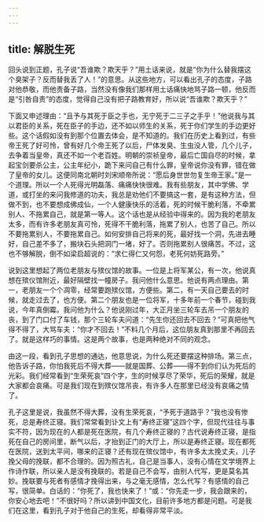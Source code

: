 ```yaml
---
---
---
```

title: 解脱生死
---




回头说到正题，孔子说“吾谁欺？欺天乎？”用土话来说，就是“你为什么替我摆这个臭架子？反而替我丢了人！”的意思。从这些地方，可以看出孔子的态度，子路对他恭敬，而他责备子路，当然没有像我们那样用土话痛快地骂子路一顿，他反而是“引咎自责”的态度，觉得自己没有把子路教育好，所以说“吾谁欺？欺天乎？”

下面又申述理由：“且予与其死于臣之手也，无宁死于二三子之手乎！”他说我与其以君臣的关系，死在臣子的手边，还不如以师生的关系，死于你们学生的手边更好些。这个话假如没有到那个位置去体会，是不知道的。我们在历史上看到过，有些帝王死了好可怜，曾有好几个帝王死了以后，尸体发臭、生虫没人管，几个儿子，去争着当皇帝，真还不如一个老百姓。明朝的崇祯皇帝，最后亡国自尽的时候，拿起宝剑要杀公主，公主年纪小，跪下来问自己有什么罪，皇帝说你没有罪，错在做了皇帝的女儿。这便同南北朝时刘宋顺帝所说：“愿后身世世勿复生帝王家。”是一个道理。所以一个人死得光明磊落、痛痛快快很难。我有些朋友，其中学佛、学道，或打坐的来问我修道的功夫，我总是劝他们不要搞这一套，是有这种方法，但做不到，也不要想成佛成仙，一个人健康快乐的活着，死的时候干脆利落，不牵累别人、不拖累自己，就是第一等人。这个话也是从经验中得来的。因为我的老朋友太多，而有许多老朋友真可怜，死得不干脆利落，拖累了别人，也苦了自己。所以不要拖累别人，不要拖累自己。如何安排自己将来的死，最好找一个洞，先进去睡好，自己差不多了，搬块石头把洞门一堵，好了。否则拖累别人很痛苦。不过，这也不够解脱，倒不如梁启超说的：“求仁得仁又何怨，老死何妨死路旁。”

说到这里想起了两位老朋友与殡仪馆的故事。一位是上将军某公，有一次，他说真想在殡仪馆附近，最好隔壁找一幢房子。我问他什么意思。他说有两点理由。第一，老朋友一个个凋零，经常要跑殡仪馆，方便些。第二，有一天自己要去的时候，就走过去了，也方便。第二个朋友也是一位将军，十多年前一个春节，碰到我说，今年真倒霉。我问他为什么？他说刚过年，大正月坐三轮车去吊一个朋友的丧，到了门口付了车钱，那个三轮车夫问道：“先生你还回去不回去？”可真把他气得不得了，大骂车夫：“你才不回去！”不料几个月后，这位朋友真到那里不再回去了。就是这样巧的事情。这是两个故事，也是两种绝对不同的观念。

由这一段，看到孔子思想的通达，他意思说，为什么死还要摆这种排场。第三点，他告诉子路，你怕我死后不得大葬——就是国葬、公葬——得不到你们认为死后的光彩。我们经常看到“生荣死哀”四个字，生的时候享尽了荣华，死后的荣耀，就是大家都会哀痛。可是我们现在到殡仪馆吊丧，有许多人在那里已经没有哀痛之情了。

孔子这里是说，我虽然不得大葬，没有生荣死哀，“予死于道路乎？”我也没有惨死，总是寿终正寝。我们常常看到讣文上有“寿终正寝”这四个字，但现代往往与事实不符，因为现在的人都是死在医院，有几个寿终正寝的？古代说寿终正寝，是指死在自己的房间里，断气以后，才抬到正门的大厅上，所以是寿终正寝。现在都死在医院，送到太平间，哪来的正寝？还有现在殡仪馆中，有许多太太挽丈夫，儿子挽父母的挽联，都不合理的。因为照古礼，自己是当事人，没有心情在文学境界上作诗作联，所以亲人是没有挽联的。若是自己不会写，由别人代写，更是莫名其妙。挽联要与死者有感情才挽得出来，与之毫无感情，怎么代写？有感情的自己写，很简单。白话的：“你死了，我也快来了！”或：“你先走一步，我会跟来的，你安心地去吧！”不很好吗？所以讲到中国文化，目前许多地方都是问题。可是我们在这里，看到孔子对于他自己的生死，却看得非常平淡。